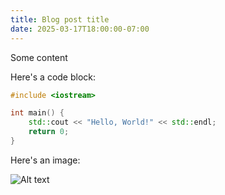 ```yaml
---
title: Blog post title
date: 2025-03-17T18:00:00-07:00
---
```


Some content

Here's a code block:

```c++
#include <iostream>

int main() {
    std::cout << "Hello, World!" << std::endl;
    return 0;
}
```

Here's an image:

![Alt text](/test/screenshot.png)
